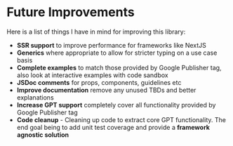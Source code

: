 # Future Improvements

Here is a list of things I have in mind for improving this library:

- **SSR support** to improve performance for frameworks like NextJS
- **Generics** where appropriate to allow for stricter typing on a use case basis
- **Complete examples** to match those provided by Google Publisher tag, also look at interactive examples with code sandbox
- **JSDoc comments** for props, components, guidelines etc
- **Improve documentation** remove any unused TBDs and better explanations
- **Increase GPT support** completely cover all functionality provided by Google Publisher tag
- **Code cleanup** - Cleaning up code to extract core GPT functionality. The end goal being to add unit test coverage and provide a **framework agnostic solution**